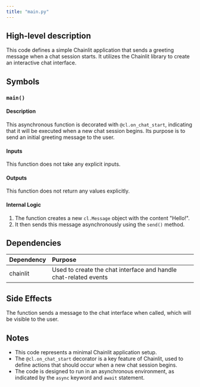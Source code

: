 ```yaml
---
title: "main.py"
---
```


## High-level description
This code defines a simple Chainlit application that sends a greeting message when a chat session starts. It utilizes the Chainlit library to create an interactive chat interface.

## Symbols

### `main()`
#### Description
This asynchronous function is decorated with `@cl.on_chat_start`, indicating that it will be executed when a new chat session begins. Its purpose is to send an initial greeting message to the user.

#### Inputs
This function does not take any explicit inputs.

#### Outputs
This function does not return any values explicitly.

#### Internal Logic
1. The function creates a new `cl.Message` object with the content "Hello!".
2. It then sends this message asynchronously using the `send()` method.

## Dependencies
| Dependency | Purpose |
|:-----------|:--------|
| chainlit | Used to create the chat interface and handle chat-related events |

## Side Effects
The function sends a message to the chat interface when called, which will be visible to the user.

## Notes
- This code represents a minimal Chainlit application setup.
- The `@cl.on_chat_start` decorator is a key feature of Chainlit, used to define actions that should occur when a new chat session begins.
- The code is designed to run in an asynchronous environment, as indicated by the `async` keyword and `await` statement.